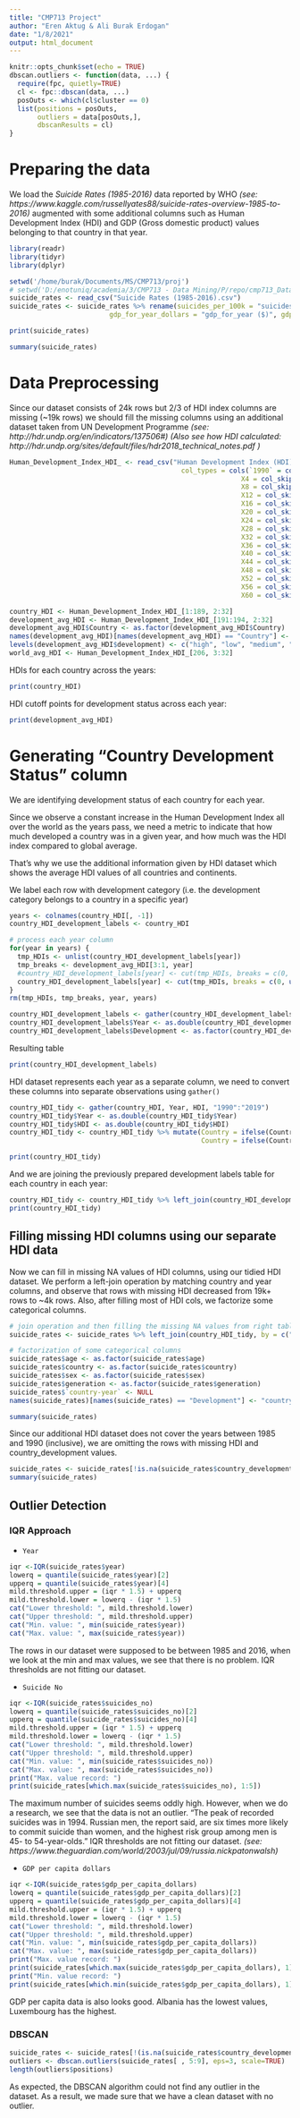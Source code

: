 ```yaml
---
title: "CMP713 Project"
author: "Eren Aktug & Ali Burak Erdogan"
date: "1/8/2021"
output: html_document
---
```


```r
knitr::opts_chunk$set(echo = TRUE)
dbscan.outliers <- function(data, ...) {
  require(fpc, quietly=TRUE)
  cl <- fpc::dbscan(data, ...)
  posOuts <- which(cl$cluster == 0)
  list(positions = posOuts,
       outliers = data[posOuts,],
       dbscanResults = cl)
}
```

# Preparing the data

We load the *Suicide Rates (1985-2016)* data reported by WHO *(see: https://www.kaggle.com/russellyates88/suicide-rates-overview-1985-to-2016)* augmented with some additional columns such as Human Development Index (HDI) and GDP (Gross domestic product) values belonging to that country in that year.


```r
library(readr)
library(tidyr)
library(dplyr)

setwd('/home/burak/Documents/MS/CMP713/proj')
# setwd('D:/enotuniq/academia/3/CMP713 - Data Mining/P/repo/cmp713_DataMiningProject')
suicide_rates <- read_csv("Suicide Rates (1985-2016).csv")
suicide_rates <- suicide_rates %>% rename(suicides_per_100k = "suicides/100k pop", HDI_for_year = "HDI for year", 
                         gdp_for_year_dollars = "gdp_for_year ($)", gdp_per_capita_dollars = "gdp_per_capita ($)")

```

```r
print(suicide_rates)
```

```r
summary(suicide_rates)
```

# Data Preprocessing

Since our dataset consists of 24k rows but 2/3 of HDI index columns are missing (~19k rows) we should fill the missing columns using an additional dataset taken from UN Development Programme *(see: http://hdr.undp.org/en/indicators/137506#)*
*(Also see how HDI calculated: http://hdr.undp.org/sites/default/files/hdr2018_technical_notes.pdf )*

```r
Human_Development_Index_HDI_ <- read_csv("Human Development Index (HDI).csv",
                                           col_types = cols(`1990` = col_double(), `1991` = col_double(), `1992` = col_double(), `1993` = col_double(), `1994` = col_double(), `1995` = col_double(), `1996` = col_double(), `1997` = col_double(), `1998` = col_double(), `1999` = col_double(), `2000` = col_double(), `2001` = col_double(), `2002` = col_double(), `2003` = col_double(), `2004` = col_double(), `2005` = col_double(), `2006` = col_double(), `2007` = col_double(), `2008` = col_double(), `2009` = col_double(), `2010` = col_double(), `2011` = col_double(), `2012` = col_double(), `2013` = col_double(), `2014` = col_double(), `2015` = col_double(), `2016` = col_double(), `2017` = col_double(), `2018` = col_double(), `2019` = col_double(),
                                                          X4 = col_skip(), X6 = col_skip(),
                                                          X8 = col_skip(), X10 = col_skip(),
                                                          X12 = col_skip(), X14 = col_skip(),
                                                          X16 = col_skip(), X18 = col_skip(),
                                                          X20 = col_skip(), X22 = col_skip(),
                                                          X24 = col_skip(), X26 = col_skip(),
                                                          X28 = col_skip(), X30 = col_skip(),
                                                          X32 = col_skip(), X34 = col_skip(),
                                                          X36 = col_skip(), X38 = col_skip(),
                                                          X40 = col_skip(), X42 = col_skip(),
                                                          X44 = col_skip(), X46 = col_skip(),
                                                          X48 = col_skip(), X50 = col_skip(),
                                                          X52 = col_skip(), X54 = col_skip(),
                                                          X56 = col_skip(), X58 = col_skip(),
                                                          X60 = col_skip(), X62 = col_skip()), skip = 5)

country_HDI <- Human_Development_Index_HDI_[1:189, 2:32]
development_avg_HDI <- Human_Development_Index_HDI_[191:194, 2:32]
development_avg_HDI$Country <- as.factor(development_avg_HDI$Country)
names(development_avg_HDI)[names(development_avg_HDI) == "Country"] <- "development" # rename column
levels(development_avg_HDI$development) <- c("high", "low", "medium", "veryHigh")
world_avg_HDI <- Human_Development_Index_HDI_[206, 3:32]
```

HDIs for each country across the years:
```r
print(country_HDI)
```

HDI cutoff points for development status across each year:
```r
print(development_avg_HDI)
```

# Generating "Country Development Status" column 

We are identifying development status of each country for each year.

Since we observe a constant increase in the Human Development Index all over the world as the years pass, we need a metric to indicate that how much developed a country was in a given year, and how much was the HDI index compared to global average.

That's why we use the additional information given by HDI dataset which shows the average HDI values of all countries and continents.

We label each row with development category (i.e. the development category belongs to a country in a specific year)

```r
years <- colnames(country_HDI[, -1])
country_HDI_development_labels <- country_HDI

# process each year column 
for(year in years) {
  tmp_HDIs <- unlist(country_HDI_development_labels[year])
  tmp_breaks <- development_avg_HDI[3:1, year]
  #country_HDI_development_labels[year] <- cut(tmp_HDIs, breaks = c(0, tmp_breaks, 1),  labels=development_avg_HDI[, "development"])
  country_HDI_development_labels[year] <- cut(tmp_HDIs, breaks = c(0, unlist(tmp_breaks), 1), labels = rev(unlist(development_avg_HDI[, "development"])) )
}
rm(tmp_HDIs, tmp_breaks, year, years)

country_HDI_development_labels <- gather(country_HDI_development_labels, Year, Development, "1990":"2019")
country_HDI_development_labels$Year <- as.double(country_HDI_development_labels$Year)
country_HDI_development_labels$Development <- as.factor(country_HDI_development_labels$Development)

```

Resulting table

```r
print(country_HDI_development_labels)
```


HDI dataset represents each year as a separate column, we need to convert these columns into separate observations using `gather()`

```r
country_HDI_tidy <- gather(country_HDI, Year, HDI, "1990":"2019")
country_HDI_tidy$Year <- as.double(country_HDI_tidy$Year)
country_HDI_tidy$HDI <- as.double(country_HDI_tidy$HDI)
country_HDI_tidy <- country_HDI_tidy %>% mutate(Country = ifelse(Country == "Korea (Republic of)", "Republic of Korea", Country),
                                                Country = ifelse(Country == "Czechia", "Czech Republic", Country))

print(country_HDI_tidy)
```

And we are joining the previously prepared development labels table for each country in each year:

```r
country_HDI_tidy <- country_HDI_tidy %>% left_join(country_HDI_development_labels, by = c("Country", "Year"))
print(country_HDI_tidy)
```



## Filling missing HDI columns using our separate HDI data

Now we can fill in missing NA values of HDI columns, using our tidied HDI dataset. We perform a left-join operation by matching country and year columns, and observe that rows with missing HDI decreased from 19k+ rows to ~4k rows.
Also, after filling most of HDI cols, we factorize some categorical columns.

```r
# join operation and then filling the missing NA values from right table
suicide_rates <- suicide_rates %>% left_join(country_HDI_tidy, by = c("country" = "Country", "year" = "Year")) %>% mutate(HDI_for_year = ifelse(is.na(HDI_for_year), HDI, HDI_for_year)) %>% select(-HDI)

# factorization of some categorical columns
suicide_rates$age <- as.factor(suicide_rates$age)
suicide_rates$country <- as.factor(suicide_rates$country)
suicide_rates$sex <- as.factor(suicide_rates$sex)
suicide_rates$generation <- as.factor(suicide_rates$generation)
suicide_rates$`country-year` <- NULL
names(suicide_rates)[names(suicide_rates) == "Development"] <- "country_development"

summary(suicide_rates)
```

Since our additional HDI dataset does not cover the years between 1985 and 1990 (inclusive), we are omitting the rows with missing HDI and country_development values.

```r
suicide_rates <- suicide_rates[!is.na(suicide_rates$country_development),]
summary(suicide_rates)
```

## Outlier Detection
### IQR Approach

- `Year`
```r
iqr <-IQR(suicide_rates$year)
lowerq = quantile(suicide_rates$year)[2]
upperq = quantile(suicide_rates$year)[4]
mild.threshold.upper = (iqr * 1.5) + upperq
mild.threshold.lower = lowerq - (iqr * 1.5)
cat("Lower threshold: ", mild.threshold.lower)
cat("Upper threshold: ", mild.threshold.upper)
cat("Min. value: ", min(suicide_rates$year))
cat("Max. value: ", max(suicide_rates$year))
```

The rows in our dataset were supposed to be between 1985 and 2016, when we look at the min and max values, we see that there is no problem. IQR thresholds are not fitting our dataset.


- `Suicide No`
```r
iqr <-IQR(suicide_rates$suicides_no)
lowerq = quantile(suicide_rates$suicides_no)[2]
upperq = quantile(suicide_rates$suicides_no)[4]
mild.threshold.upper = (iqr * 1.5) + upperq
mild.threshold.lower = lowerq - (iqr * 1.5)
cat("Lower threshold: ", mild.threshold.lower)
cat("Upper threshold: ", mild.threshold.upper)
cat("Min. value: ", min(suicide_rates$suicides_no))
cat("Max. value: ", max(suicide_rates$suicides_no))
print("Max. value record: ")
print(suicide_rates[which.max(suicide_rates$suicides_no), 1:5])
```

The maximum number of suicides seems oddly high. However, when we do a research, we see that the data is not an outlier. "The peak of recorded suicides was in 1994. Russian men, the report said, are six times more likely to commit suicide than women, and the highest risk group among men is 45- to 54-year-olds." IQR thresholds are not fitting our dataset. *(see: https://www.theguardian.com/world/2003/jul/09/russia.nickpatonwalsh)*


- `GDP per capita dollars`
```r
iqr <-IQR(suicide_rates$gdp_per_capita_dollars)
lowerq = quantile(suicide_rates$gdp_per_capita_dollars)[2]
upperq = quantile(suicide_rates$gdp_per_capita_dollars)[4]
mild.threshold.upper = (iqr * 1.5) + upperq
mild.threshold.lower = lowerq - (iqr * 1.5)
cat("Lower threshold: ", mild.threshold.lower)
cat("Upper threshold: ", mild.threshold.upper)
cat("Min. value: ", min(suicide_rates$gdp_per_capita_dollars))
cat("Max. value: ", max(suicide_rates$gdp_per_capita_dollars))
print("Max. value record: ")
print(suicide_rates[which.max(suicide_rates$gdp_per_capita_dollars), 1])
print("Min. value record: ")
print(suicide_rates[which.min(suicide_rates$gdp_per_capita_dollars), 1])
```

GDP per capita data is also looks good. Albania has the lowest values, Luxembourg has the highest.

### DBSCAN

```r
suicide_rates <- suicide_rates[!(is.na(suicide_rates$country_development)), ]
outliers <- dbscan.outliers(suicide_rates[ , 5:9], eps=3, scale=TRUE)
length(outliers$positions)
```

As expected, the DBSCAN algorithm could not find any outlier in the dataset. 
As a result, we made sure that we have a clean dataset with no outlier.
